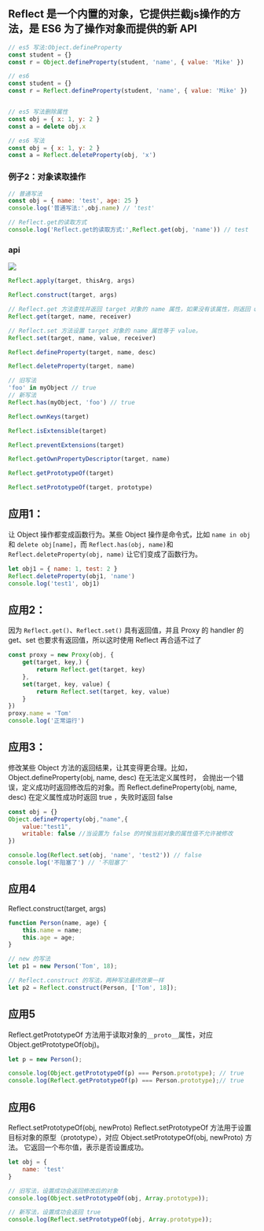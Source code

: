## Reflect 是一个内置的对象，它提供拦截js操作的方法，是 ES6 为了操作对象而提供的新 API
```js
// es5 写法:Object.defineProperty
const student = {}
const r = Object.defineProperty(student, 'name', { value: 'Mike' })

// es6
const student = {}
const r = Reflect.defineProperty(student, 'name', { value: 'Mike' })


// es5 写法删除属性
const obj = { x: 1, y: 2 }
const a = delete obj.x

// es6 写法
const obj = { x: 1, y: 2 }
const a = Reflect.deleteProperty(obj, 'x')
```

### 例子2：对象读取操作
```js
// 普通写法
const obj = { name: 'test', age: 25 }
console.log('普通写法:',obj.name) // 'test'

// Reflect.get的读取方式
console.log('Reflect.get的读取方式:',Reflect.get(obj, 'name')) // test
```


### api
![](../assets/img-vue/Reflect-api.png)
```js
Reflect.apply(target, thisArg, args)

Reflect.construct(target, args)

// Reflect.get 方法查找并返回 target 对象的 name 属性，如果没有该属性，则返回 undefined。
Reflect.get(target, name, receiver)

// Reflect.set 方法设置 target 对象的 name 属性等于 value。
Reflect.set(target, name, value, receiver)

Reflect.defineProperty(target, name, desc)

Reflect.deleteProperty(target, name)

// 旧写法
'foo' in myObject // true
// 新写法
Reflect.has(myObject, 'foo') // true

Reflect.ownKeys(target)

Reflect.isExtensible(target)

Reflect.preventExtensions(target)

Reflect.getOwnPropertyDescriptor(target, name)

Reflect.getPrototypeOf(target)

Reflect.setPrototypeOf(target, prototype)
```

## 应用1：
让 Object 操作都变成函数行为。某些 Object 操作是命令式，比如 `name in obj` 和 `delete obj[name]`，而 `Reflect.has(obj, name)`和 `Reflect.deleteProperty(obj, name)` 让它们变成了函数行为。
```js
let obj1 = { name: 1, test: 2 }
Reflect.deleteProperty(obj1, 'name')
console.log('test1', obj1)
```

## 应用2：
因为 `Reflect.get()`、`Reflect.set()` 具有返回值，并且 Proxy 的 handler 的 get、set 也要求有返回值，所以这时使用 Reflect 再合适不过了

```js
const proxy = new Proxy(obj, {
    get(target, key,) {
        return Reflect.get(target, key)
    },
    set(target, key, value) {
        return Reflect.set(target, key, value)
    }
})
proxy.name = 'Tom'
console.log('正常运行')
```

## 应用3：
修改某些 Object 方法的返回结果，让其变得更合理。比如，Object.defineProperty(obj, name, desc) 在无法定义属性时，
会抛出一个错误，定义成功时返回修改后的对象。而 Reflect.defineProperty(obj, name, desc) 在定义属性成功时返回 true ，失败时返回 false
```js
const obj = {}
Object.defineProperty(obj,"name",{
    value:"test1",
    writable: false //当设置为 false 的时候当前对象的属性值不允许被修改
})

console.log(Reflect.set(obj, 'name', 'test2')) // false
console.log('不阻塞了') // '不阻塞了'
```


## 应用4
Reflect.construct(target, args)
```js
function Person(name, age) {
    this.name = name;
    this.age = age;
}

// new 的写法
let p1 = new Person('Tom', 18);

// Reflect.construct 的写法，两种写法最终效果一样
let p2 = Reflect.construct(Person, ['Tom', 18]);
```

## 应用5
Reflect.getPrototypeOf 方法用于读取对象的`__proto__`属性，对应 Object.getPrototypeOf(obj)。
```js
let p = new Person();

console.log(Object.getPrototypeOf(p) === Person.prototype); // true
console.log(Reflect.getPrototypeOf(p) === Person.prototype);// true
```


## 应用6
Reflect.setPrototypeOf(obj, newProto)
Reflect.setPrototypeOf 方法用于设置目标对象的原型（prototype），对应 Object.setPrototypeOf(obj, newProto) 方法。
它返回一个布尔值，表示是否设置成功。
```js
let obj = {
    name: 'test'
}

// 旧写法，设置成功会返回修改后的对象
console.log(Object.setPrototypeOf(obj, Array.prototype));

// 新写法，设置成功会返回 true
console.log(Reflect.setPrototypeOf(obj, Array.prototype));
```
